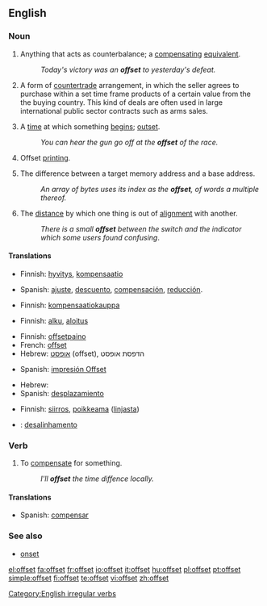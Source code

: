 ==English==

===Noun===
{{en-noun}}

# Anything that acts as counterbalance; a [[compensating]] [[equivalent]].
#: ''Today's victory was an '''offset''' to yesterday's defeat.''
# {{context|international trade}} A form of [[countertrade]] arrangement, in which the seller agrees to purchase within a set time frame products of a certain value from the the buying country. This kind of deals are often used in large international public sector contracts such as arms sales.
# {{obsolete|c. 1555}} A [[time]] at which something [[begin]]s; [[outset]].
#: ''You can hear the gun go off at the '''offset''' of the race.''
# Offset [[printing]].
# {{programming}} The difference between a target memory address and a base address.
#: ''An array of bytes uses its index as the '''offset''', of words a multiple thereof.''
# The [[distance]] by which one thing is out of [[alignment]] with another.
#: ''There is a small '''offset''' between the switch and the indicator which some users found confusing''.

====Translations====
{{trans-top|compensating equivalent}}
*Finnish: [[hyvitys]], [[kompensaatio]]
{{trans-mid}}
*Spanish: [[ajuste]], [[descuento]], [[compensación]], [[reducción]]. 
{{trans-bottom}}

{{trans-top|countertrade arrangement}}
*Finnish: [[kompensaatiokauppa]]
{{trans-mid}}
{{trans-bottom}}

{{trans-top| time at which something begins}}
*Finnish: [[alku]], [[aloitus]]
{{trans-bottom}}

{{trans-top|offset printing}}
*Finnish: [[offsetpaino]]
*French: [[offset]]
*Hebrew: [[אופסט]] (offset), הדפסת אופסט
{{trans-mid}}
*Spanish: [[impresión Offset]]
{{trans-bottom}}

{{trans-top|difference in memory addresses}}
* Hebrew: {{he-translation|היסט|hesset}}
* Spanish: [[desplazamiento]]
{{trans-bottom}}

{{trans-top|distance by which one thing is out of alignment with another}}
*Finnish: [[siirros]], [[poikkeama]] ([[linja|linjasta]])
{{trans-mid}}
{{trans-bottom}}

{{checktrans-top}}
*{{ttbc|Portuguese}}: [[desalinhamento]]
{{trans-bottom}}

===Verb===
{{en-verb|offsets|offsetting|offset}}

# To [[compensate]] for something.
#:''I'll '''offset''' the time diffence locally.''

====Translations====
{{trans-top|To compensate for something}}
*Spanish: [[compensar]]
{{trans-bottom}}

===See also===
*[[onset]]

[[Category:English irregular verbs]]

[[el:offset]]
[[fa:offset]]
[[fr:offset]]
[[io:offset]]
[[it:offset]]
[[hu:offset]]
[[pl:offset]]
[[pt:offset]]
[[simple:offset]]
[[fi:offset]]
[[te:offset]]
[[vi:offset]]
[[zh:offset]]